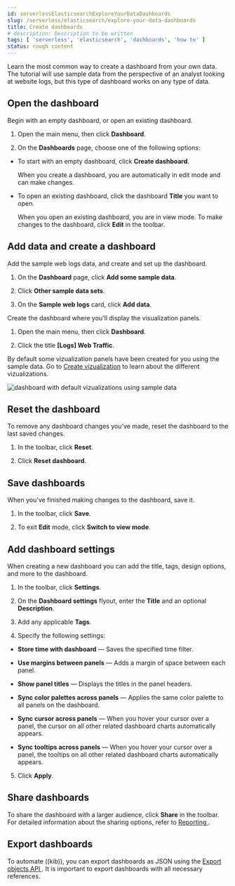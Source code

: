 ```yaml
---
id: serverlessElasticsearchExploreYourDataDashboards
slug: /serverless/elasticsearch/explore-your-data-dashboards
title: Create dashboards
# description: Description to be written
tags: [ 'serverless', 'elasticsearch', 'dashboards', 'how to' ]
status: rough content
---
```



<RoughContent />

Learn the most common way to create a dashboard from your own data. The tutorial will use sample data from the perspective of an analyst looking at website logs, but this type of dashboard works on any type of data.

<div id="open-the-dashboard"></div>

## Open the dashboard

Begin with an empty dashboard, or open an existing dashboard.

1. Open the main menu, then click **Dashboard**.

1. On the **Dashboards** page, choose one of the following options:

* To start with an empty dashboard, click **Create dashboard**.

    When you create a dashboard, you are automatically in edit mode and can make changes. 

* To open an existing dashboard, click the dashboard **Title** you want to open.

    When you open an existing dashboard, you are in view mode. To make changes to the dashboard, click **Edit** in the toolbar. 

## Add data and create a dashboard

Add the sample web logs data, and create and set up the dashboard.

1. On the **Dashboard** page, click **Add some sample data**.

2. Click **Other sample data sets**. 

3. On the **Sample web logs** card, click **Add data**.

Create the dashboard where you'll display the visualization panels.

1. Open the main menu, then click **Dashboard**.

2. Click the title **[Logs] Web Traffic**.

By default some vizualization panels have been created for you using the sample data. Go to [Create vizualization](/serverless/elasticsearch/explore-your-data-visualizations) to learn about the different vizualizations.  

![dashboard with default vizualizations using sample data](images/dashboards/dashboard-example.png)

## Reset the dashboard

To remove any dashboard changes you've made, reset the dashboard to the last saved changes.

1. In the toolbar, click **Reset**.

1. Click **Reset dashboard**.

## Save dashboards

When you've finished making changes to the dashboard, save it.

1. In the toolbar, click **Save**.

1. To exit **Edit** mode, click **Switch to view mode**. 

## Add dashboard settings

When creating a new dashboard you can add the title, tags, design options, and more to the dashboard.

1. In the toolbar, click **Settings**.

2. On the **Dashboard settings** flyout, enter the **Title** and an optional **Description**.

3. Add any applicable **Tags**. 

4. Specify the following settings:

* **Store time with dashboard** &mdash; Saves the specified time filter.

* **Use margins between panels** &mdash; Adds a margin of space between each panel.

* **Show panel titles** &mdash; Displays the titles in the panel headers.

* **Sync color palettes across panels** &mdash; Applies the same color palette to all panels on the dashboard.

* **Sync cursor across panels** &mdash; When you hover your cursor over a panel, the cursor on all other related dashboard charts automatically appears.

* **Sync tooltips across panels** &mdash; When you hover your cursor over a panel, the tooltips on all other related dashboard charts automatically appears.

5. Click **Apply**. 

## Share dashboards

To share the dashboard with a larger audience, click **Share** in the toolbar. For detailed information about the sharing options, refer to <a href="https://www.elastic.co/guide/en/kibana/current/reporting-getting-started.html" target="_blank"> Reporting </a>.

## Export dashboards

To automate ((kib)), you can export dashboards as JSON using the <a href="https://www.elastic.co/guide/en/kibana/current/saved-objects-api-export.html" target="_blank"> Export objects API </a>. It is important to export dashboards with all necessary references.
